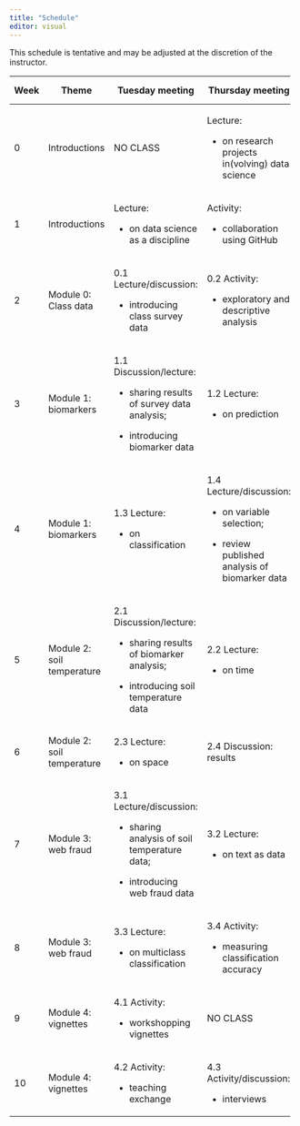 ```yaml
---
title: "Schedule"
editor: visual
---
```


This schedule is tentative and may be adjusted at the discretion of the instructor.

+-------+----------------------------+------------------------------------------------+---------------------------------------------------+------------------------------------------------+
| Week  | Theme                      | Tuesday meeting                                | Thursday meeting                                  | Section meeting                                |
+=======+============================+================================================+===================================================+================================================+
| 0     | Introductions              | NO CLASS                                       | Lecture:                                          | NO SECTIONS                                    |
|       |                            |                                                |                                                   |                                                |
|       |                            |                                                | -   on research projects in(volving) data science |                                                |
+-------+----------------------------+------------------------------------------------+---------------------------------------------------+------------------------------------------------+
| 1     | Introductions              | Lecture:                                       | Activity:                                         | Software and technology overview               |
|       |                            |                                                |                                                   |                                                |
|       |                            | -   on data science as a discipline            | -   collaboration using GitHub                    |                                                |
+-------+----------------------------+------------------------------------------------+---------------------------------------------------+------------------------------------------------+
| 2     | Module 0: Class data       | 0.1 Lecture/discussion:                        | 0.2 Activity:                                     | tidyverse basics                               |
|       |                            |                                                |                                                   |                                                |
|       |                            | -   introducing class survey data              | -   exploratory and descriptive analysis          |                                                |
+-------+----------------------------+------------------------------------------------+---------------------------------------------------+------------------------------------------------+
| 3     | Module 1: biomarkers       | 1.1 Discussion/lecture:                        | 1.2 Lecture:                                      | modelr and tidymodels                          |
|       |                            |                                                |                                                   |                                                |
|       |                            | -   sharing results of survey data analysis;   | -   on prediction                                 |                                                |
|       |                            |                                                |                                                   |                                                |
|       |                            | -   introducing biomarker data                 |                                                   |                                                |
+-------+----------------------------+------------------------------------------------+---------------------------------------------------+------------------------------------------------+
| 4     | Module 1: biomarkers       | 1.3 Lecture:                                   | 1.4 Lecture/discussion:                           | classification using glm, glmnet, randomForest |
|       |                            |                                                |                                                   |                                                |
|       |                            | -   on classification                          | -   on variable selection;                        |                                                |
|       |                            |                                                |                                                   |                                                |
|       |                            |                                                | -   review published analysis of biomarker data   |                                                |
+-------+----------------------------+------------------------------------------------+---------------------------------------------------+------------------------------------------------+
| 5     | Module 2: soil temperature | 2.1 Discussion/lecture:                        | 2.2 Lecture:                                      | curve fitting                                  |
|       |                            |                                                |                                                   |                                                |
|       |                            | -   sharing results of biomarker analysis;     | -   on time                                       |                                                |
|       |                            |                                                |                                                   |                                                |
|       |                            | -   introducing soil temperature data          |                                                   |                                                |
+-------+----------------------------+------------------------------------------------+---------------------------------------------------+------------------------------------------------+
| 6     | Module 2: soil temperature | 2.3 Lecture:                                   | 2.4 Discussion: results                           | forecasting; interpolation                     |
|       |                            |                                                |                                                   |                                                |
|       |                            | -   on space                                   |                                                   |                                                |
+-------+----------------------------+------------------------------------------------+---------------------------------------------------+------------------------------------------------+
| 7     | Module 3: web fraud        | 3.1 Lecture/discussion:                        | 3.2 Lecture:                                      | strings; text processing                       |
|       |                            |                                                |                                                   |                                                |
|       |                            | -   sharing analysis of soil temperature data; | -   on text as data                               |                                                |
|       |                            |                                                |                                                   |                                                |
|       |                            | -   introducing web fraud data                 |                                                   |                                                |
+-------+----------------------------+------------------------------------------------+---------------------------------------------------+------------------------------------------------+
| 8     | Module 3: web fraud        | 3.3 Lecture:                                   | 3.4 Activity:                                     | keras                                          |
|       |                            |                                                |                                                   |                                                |
|       |                            | -   on multiclass classification               | -   measuring classification accuracy             |                                                |
+-------+----------------------------+------------------------------------------------+---------------------------------------------------+------------------------------------------------+
| 9     | Module 4: vignettes        | 4.1 Activity:                                  | NO CLASS                                          | NO LAB                                         |
|       |                            |                                                |                                                   |                                                |
|       |                            | -   workshopping vignettes                     |                                                   |                                                |
+-------+----------------------------+------------------------------------------------+---------------------------------------------------+------------------------------------------------+
| 10    | Module 4: vignettes        | 4.2 Activity:                                  | 4.3 Activity/discussion:                          | NO LAB                                         |
|       |                            |                                                |                                                   |                                                |
|       |                            | -   teaching exchange                          | -   interviews                                    |                                                |
+-------+----------------------------+------------------------------------------------+---------------------------------------------------+------------------------------------------------+
